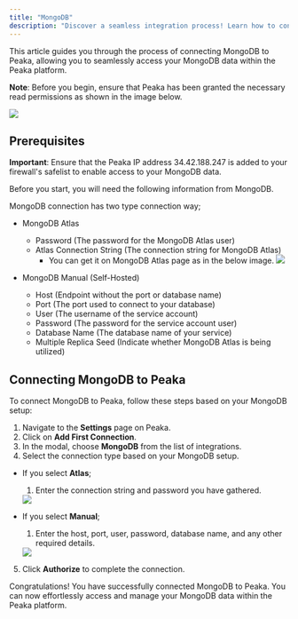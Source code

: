 ```yaml
---
title: "MongoDB"
description: "Discover a seamless integration process! Learn how to connect MongoDB to Peaka effortlessly for streamlined transactions."
---
```


This article guides you through the process of connecting MongoDB to Peaka, allowing you to seamlessly access your MongoDB data within the Peaka platform.

**Note**: Before you begin, ensure that Peaka has been granted the necessary read permissions as shown in the image below.

<img src="https://cdn.peaka.com/integrations/mongodb-1.png" />

## Prerequisites

**Important**: Ensure that the Peaka IP address 34.42.188.247 is added to your firewall's safelist to enable access to your MongoDB data.

Before you start, you will need the following information from MongoDB.

MongoDB connection has two type connection way;

- MongoDB Atlas

  - Password (The password for the MongoDB Atlas user)
  - Atlas Connection String (The connection string for MongoDB Atlas)
    - You can get it on MongoDB Atlas page as in the below image.
      <img src="https://cdn.peaka.com/integrations/mongodb-2.png" />

- MongoDB Manual (Self-Hosted)

  - Host (Endpoint without the port or database name)
  - Port (The port used to connect to your database)
  - User (The username of the service account)
  - Password (The password for the service account user)
  - Database Name (The database name of your service)
  - Multiple Replica Seed (Indicate whether MongoDB Atlas is being utilized)

## Connecting MongoDB to Peaka

To connect MongoDB to Peaka, follow these steps based on your MongoDB setup:

1. Navigate to the **Settings** page on Peaka.
2. Click on **Add First Connection**.
3. In the modal, choose **MongoDB** from the list of integrations.
4. Select the connection type based on your MongoDB setup.

- If you select **Atlas**;

  1. Enter the connection string and password you have gathered.

  <img src="https://cdn.peaka.com/integrations/mongodb-3.png" />

- If you select **Manual**;

  1. Enter the host, port, user, password, database name, and any other required details.

  <img src="https://cdn.peaka.com/integrations/mongodb-4.png" />

5. Click **Authorize** to complete the connection.

Congratulations! You have successfully connected MongoDB to Peaka. You can now effortlessly access and manage your MongoDB data within the Peaka platform.
